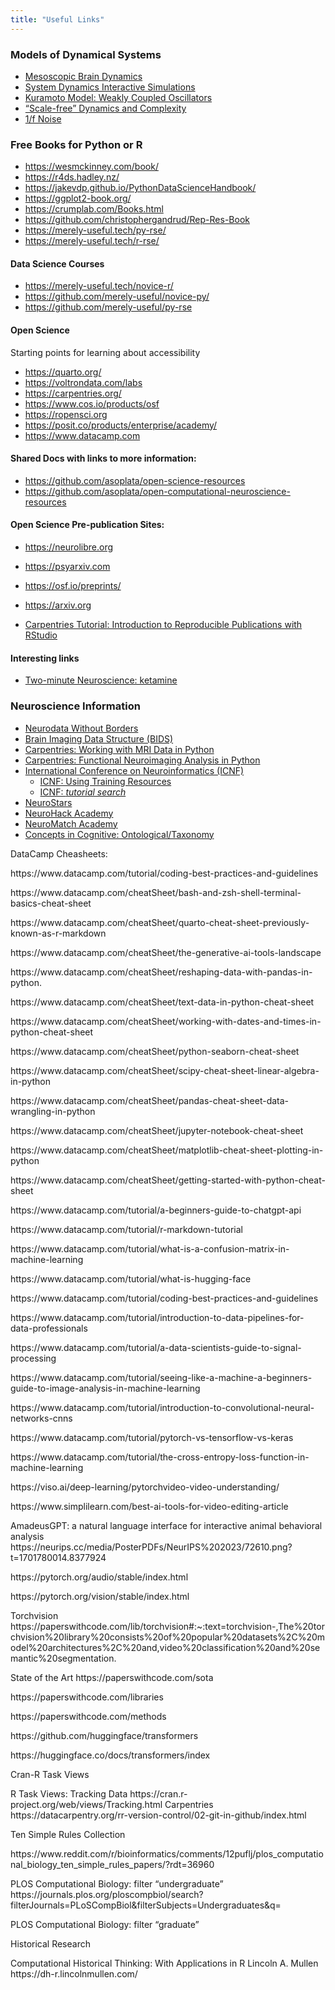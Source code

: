 ```yaml
---
title: "Useful Links"
---
```


### Models of Dynamical Systems

- [Mesoscopic Brain Dynamics](http://www.scholarpedia.org/article/Mesoscopic_brain_dynamics)
- [System Dynamics Interactive Simulations ](https://www.complexity-explorables.org/explorables/)
- [Kuramoto Model: Weakly Coupled Oscillators](https://en.wikipedia.org/wiki/Kuramoto_model)
- ["Scale-free" Dynamics and Complexity](http://www.scholarpedia.org/article/Scale-free_neocortical_dynamics)
- [1/f Noise](http://www.scholarpedia.org/article/1/f_noise)

### Free Books for Python or R

- [https://wesmckinney.com/book/](https://wesmckinney.com/book/)
- [https://r4ds.hadley.nz/](https://r4ds.hadley.nz/)
- [https://jakevdp.github.io/PythonDataScienceHandbook/](https://jakevdp.github.io/PythonDataScienceHandbook/)
- [https://ggplot2-book.org/](https://ggplot2-book.org/)
- [https://crumplab.com/Books.html](https://crumplab.com/Books.html)
- [https://github.com/christophergandrud/Rep-Res-Book](https://github.com/christophergandrud/Rep-Res-Book)
- [https://merely-useful.tech/py-rse/](https://merely-useful.tech/py-rse/)
- [https://merely-useful.tech/r-rse/](https://merely-useful.tech/r-rse/)

#### Data Science Courses

- [https://merely-useful.tech/novice-r/](https://merely-useful.tech/novice-r/)
- [https://github.com/merely-useful/novice-py/](https://github.com/merely-useful/novice-py/)
- [https://github.com/merely-useful/py-rse](https://github.com/merely-useful/py-rse)

#### Open Science
Starting points for learning about accessibility

- [https://quarto.org/](https://quarto.org/) 
- [https://voltrondata.com/labs](https://voltrondata.com/labs)
- [https://carpentries.org/](https://carpentries.org/)
- [https://www.cos.io/products/osf](https://www.cos.io/products/osf)
- [https://ropensci.org](https://ropensci.org) 
- [https://posit.co/products/enterprise/academy/](https://posit.co/products/enterprise/academy/) 
- [https://www.datacamp.com](https://www.datacamp.com)

#### Shared Docs with links to more information:
- [https://github.com/asoplata/open-science-resources](https://github.com/asoplata/open-science-resources) 
- [https://github.com/asoplata/open-computational-neuroscience-resources](https://github.com/asoplata/open-computational-neuroscience-resources) 

#### Open Science Pre-publication Sites:
- [https://neurolibre.org](https://neurolibre.org) 
- [https://psyarxiv.com](https://psyarxiv.com)
- [https://osf.io/preprints/](https://osf.io/preprints/) 
- [https://arxiv.org](https://arxiv.org)



- [Carpentries Tutorial: Introduction to Reproducible Publications with RStudio](https://carpentries-incubator.github.io/Reproducible-Publications-with-RStudio/aio/index.html)

#### Interesting links
- [Two-minute Neuroscience: ketamine](https://youtu.be/kRtNsaMildw)

### Neuroscience Information

- [Neurodata Without Borders](https://www.nwb.org/)
- [Brain Imaging Data Structure (BIDS)](https://bids.neuroimaging.io/)
- [Carpentries: Working with MRI Data in Python](https://carpentries-incubator.github.io/SDC-BIDS-IntroMRI/)
- [Carpentries: Functional Neuroimaging Analysis in Python](https://carpentries-incubator.github.io/SDC-BIDS-fMRI/)
- [International Conference on Neuroinformatics (ICNF)](https://www.incf.org/)
   - [ICNF: Using Training Resources](https://training.incf.org/how-to-use)
   - [ICNF: *tutorial search*](https://training.incf.org/search)
- [NeuroStars](https://neurostars.org/)
- [NeuroHack Academy](https://neurohackademy.org/apply/)
- [NeuroMatch Academy](https://academy.neuromatch.io/courses)
- [Concepts in Cognitive: Ontological/Taxonomy](https://www.cognitiveatlas.org/)

DataCamp Cheasheets:

https://www.datacamp.com/tutorial/coding-best-practices-and-guidelines

https://www.datacamp.com/cheatSheet/bash-and-zsh-shell-terminal-basics-cheat-sheet 

https://www.datacamp.com/cheatSheet/quarto-cheat-sheet-previously-known-as-r-markdown

https://www.datacamp.com/cheatSheet/the-generative-ai-tools-landscape

https://www.datacamp.com/cheatSheet/reshaping-data-with-pandas-in-python. 

https://www.datacamp.com/cheatSheet/text-data-in-python-cheat-sheet 


https://www.datacamp.com/cheatSheet/working-with-dates-and-times-in-python-cheat-sheet

https://www.datacamp.com/cheatSheet/python-seaborn-cheat-sheet

https://www.datacamp.com/cheatSheet/scipy-cheat-sheet-linear-algebra-in-python

https://www.datacamp.com/cheatSheet/pandas-cheat-sheet-data-wrangling-in-python

https://www.datacamp.com/cheatSheet/jupyter-notebook-cheat-sheet

https://www.datacamp.com/cheatSheet/matplotlib-cheat-sheet-plotting-in-python

https://www.datacamp.com/cheatSheet/getting-started-with-python-cheat-sheet

https://www.datacamp.com/tutorial/a-beginners-guide-to-chatgpt-api

https://www.datacamp.com/tutorial/r-markdown-tutorial

https://www.datacamp.com/tutorial/what-is-a-confusion-matrix-in-machine-learning

https://www.datacamp.com/tutorial/what-is-hugging-face

https://www.datacamp.com/tutorial/coding-best-practices-and-guidelines

https://www.datacamp.com/tutorial/introduction-to-data-pipelines-for-data-professionals

https://www.datacamp.com/tutorial/a-data-scientists-guide-to-signal-processing

https://www.datacamp.com/tutorial/seeing-like-a-machine-a-beginners-guide-to-image-analysis-in-machine-learning

https://www.datacamp.com/tutorial/introduction-to-convolutional-neural-networks-cnns

https://www.datacamp.com/tutorial/pytorch-vs-tensorflow-vs-keras



https://www.datacamp.com/tutorial/the-cross-entropy-loss-function-in-machine-learning

https://viso.ai/deep-learning/pytorchvideo-video-understanding/

https://www.simplilearn.com/best-ai-tools-for-video-editing-article



AmadeusGPT: a natural language interface for interactive animal behavioral analysis
https://neurips.cc/media/PosterPDFs/NeurIPS%202023/72610.png?t=1701780014.8377924
 

https://pytorch.org/audio/stable/index.html

https://pytorch.org/vision/stable/index.html


Torchvision
https://paperswithcode.com/lib/torchvision#:~:text=torchvision-,The%20torchvision%20library%20consists%20of%20popular%20datasets%2C%20model%20architectures%2C%20and,video%20classification%20and%20semantic%20segmentation.

State of the Art
https://paperswithcode.com/sota

https://paperswithcode.com/libraries

https://paperswithcode.com/methods


https://github.com/huggingface/transformers

https://huggingface.co/docs/transformers/index


Cran-R Task Views

R Task Views: Tracking Data 
https://cran.r-project.org/web/views/Tracking.html 
Carpentries
https://datacarpentry.org/rr-version-control/02-git-in-github/index.html



Ten Simple Rules Collection




https://www.reddit.com/r/bioinformatics/comments/12puflj/plos_computational_biology_ten_simple_rules_papers/?rdt=36960

PLOS Computational Biology: filter “undergraduate”
https://journals.plos.org/ploscompbiol/search?filterJournals=PLoSCompBiol&filterSubjects=Undergraduates&q=

PLOS Computational Biology: filter “graduate”


Historical Research

Computational Historical Thinking: With Applications in R
Lincoln A. Mullen
https://dh-r.lincolnmullen.com/








